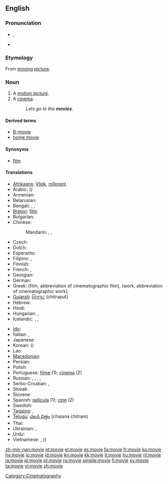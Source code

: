 ==English==

===Pronunciation===
* {{IPA|/ˈmuːvi/}}, {{SAMPA|/'mu:vi/}}
* {{audio|en-us-movie.ogg|Audio (US)}}
*: {{rhymes|uːvi}}

===Etymology===
From [[moving]] [[picture]].

===Noun===
{{en-noun}}

# A [[motion picture]].
# A [[cinema]].
#:''Lets go to the '''movies'''.''

====Derived terms====
* [[B-movie]]
* [[home movie]]

====Synonyms====
* [[film]]

====Translations====
{{trans-top|motion picture}}
* [[Afrikaans]]: [[Vliek]], [[rollprent]]
* Arabic: {{t-|ar|فيلم|m|tr=film}} ({{t|ar|أفلام|m|p|tr='aflaam}})
* Armenian: {{t-|hy|ֆիլմ|tr=film}}
* Belarusian: {{t|be|фільм|m|tr=fil’m|xs=Belarusian}}
* Bengali: {{t|bn|মুভি|tr=muvi|sc=Beng}}, {{t|bn|মুভী|tr=muvi|sc=Beng}}, {{t|bn|ফিল্ম|tr=film|sc=Beng}}
* [[Breton]]: [[film]] {{m}}
* Bulgarian: {{t+|bg|филм|m|tr=film}}
* Chinese:
*: Mandarin: {{t-|cmn|電影|sc=Hani}},  {{t-|cmn|电影|tr=diànyǐng|sc=Hani}},  {{t-|cmn|影片|tr=yǐngpiàn|sc=Hani}}
* Czech: {{t+|cs|film|m}}
* Dutch: {{t+|nl|film|m}}
* Esperanto: {{t-|eo|filmo|xs=Esperanto}}
* Filipino: {{tø|fil|pelikula}},  {{tø|fil|sine}}
* Finnish: {{t+|fi|elokuva}}
* French: {{t+|fr|cinéma|m}}, {{t+|fr|film|m}}
* Georgian: {{t|ka|ფილმი|tr=p‘ilmi|sc=Geor|xs=Georgian}}
* German: {{t+|de|Film|m}}
* Greek: {{t+|el|ταινία|f|tr=tenía}} (film, abbreviation of cinematographic film), {{t+|el|έργο|n|tr=érɣo}} (work, abbreviation of cinematographic work), {{t+|el|φιλμ|n|tr=film}}
* [[Gujarati]]: [[ચિત્રપટ]] (chitraput)
* Hebrew: {{t+|he|סרט|m|tr=séret'}}
* Hindi: {{t+|hi|फ़िल्म|tr=film|xs=Hindi}}
* Hungarian: {{t+|hu|film}}, {{t+|hu|mozi}}
* Icelandic: {{t+|is|bíómynd|f}}, {{t+|is|mynd|f}}, {{t+|is|kvikmynd|f}}
{{trans-mid}}
* [[Ido]]: {{t+|io|filmo|xs=Ido}}
* Italian: {{t+|it|cinema|m}}, {{t+|it|film|m}}
* Japanese: {{t+|ja|映画|tr=えいが, eiga}}
* Korean: {{t+|ko|영화|tr=yeonghwa|sc=Hang}} ({{t|ko|映畫|sc=Hani}})
* Lao: {{t-|lo|ຟີມ|tr=fiim|sc=Laoo|xs=Lao}}
* [[Macedonian]]: {{t-|mk|филм|m|tr=film}}
* Persian: {{t+|fa|فیلم|tr=film|xs=Persian}}
* Polish: {{t+|pl|film|m}}
* Portuguese: [[filme]] {{m}} (1); [[cinema]] {{m}} (2)
* Russian: {{t+|ru|фильм|m|tr=fil’m}},  {{t+|ru|кино|n|tr=kinó}} {{indeclinable}},  {{t|ru|кинофильм|m|tr=konofíl'm}}, {{t|ru|кинокартина|f|tr=kinokartína}},  {{t+|ru|картина|f|tr=kartína}}
* Serbo-Croatian: {{tø|sh|филм|m|sc=Cyrl|xs=Serbo-Croatian}},  {{tø|sh|film|m|xs=Serbo-Croatian}}
* Slovak: {{t-|sk|film|m}}
* Slovene: {{t+|sl|film|m}}
* Spanish: [[película]] {{f}} (1); [[cine]] {{m}} (2)
* Swedish: {{t+|sv|bio|c}}
* [[Tagalog]]: {{t|tl|pelikula|xs=Tagalog}},  {{t-|tl|sine|xs=Tagalog}}
* [[Telugu]]: [[చలన చిత్రం]] (chalana chitram)
* Thai: {{t|th|ฟิล์ม|tr=film}}
* Ukrainian: {{t|uk|фільм|m|tr=fil’m|xs=Ukrainian}},  {{t|uk|кіно|n|tr=kinó|xs=Ukrainian}}
* Urdu: {{t-|ur|فلم|tr=film|xs=Urdu}}
* Vietnamese: {{t|vi|phim|xs=Vietnamese}},  {{t-|vi|điện ảnh|xs=Vietnamese}} ({{t-|vi|電影|sc=Hani|xs=Vietnamese}})
{{trans-bottom}}

[[Category:Cinematography]]

[[zh-min-nan:movie]]
[[et:movie]]
[[el:movie]]
[[es:movie]]
[[fa:movie]]
[[fr:movie]]
[[ko:movie]]
[[hy:movie]]
[[io:movie]]
[[id:movie]]
[[kn:movie]]
[[kk:movie]]
[[lt:movie]]
[[hu:movie]]
[[nl:movie]]
[[ja:movie]]
[[pl:movie]]
[[pt:movie]]
[[ru:movie]]
[[simple:movie]]
[[fi:movie]]
[[sv:movie]]
[[ta:movie]]
[[vi:movie]]
[[zh:movie]]